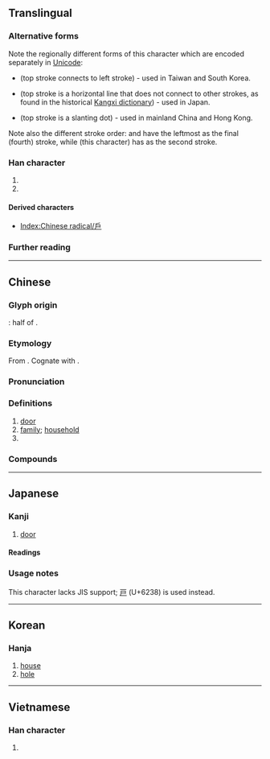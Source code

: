 {{also|户|戸|尸}}
{{character info}}
==Translingual==
{{stroke order|type=animate}}
{{Han simplified forms|戶|戸|户}}

===Alternative forms===
Note the regionally different forms of this character which are encoded separately in [[Unicode]]:
* {{lang|mul|戶}} (top stroke connects to left stroke) - used in Taiwan and South Korea.
* {{l|mul|戸}} (top stroke is a horizontal line that does not connect to other strokes, as found in the historical [[w:Kangxi dictionary|Kangxi dictionary]]) - used in Japan.
* {{l|mul|户}} (top stroke is a slanting dot) - used in mainland China and Hong Kong.
Note also the different stroke order: {{l|mul|户}} and {{l|mul|戸}} have the leftmost {{l|mul|丿}} as the final (fourth) stroke, while {{lang|mul|戶}} (this character) has {{l|mul|丿}} as the second stroke.

===Han character===
{{Han char|rn=63|rad=戶|as=00|sn=4|four=30277|canj=HS|ids=⿸𠂆コ}} <!-- Note: ⿱丿尸 is incorrect. -->

# {{mul-kangxi radical-def}}
# {{mul-shuowen radical-def|437}}

====Derived characters====
* [[Index:Chinese radical/戶]]

===Further reading===
{{Han ref|kx=0414.320|dkj=11696|dj=0759.030|hdz=32257.010|uh=6236}}

[[Category:CJKV radicals| ]]

----

==Chinese==
{{zh-forms|s=户|t2=户|alt=戸}}

===Glyph origin===
{{Han etym}}
{{liushu|p}}: half of {{zh-l|*門|door}}.

===Etymology===
From {{inh|zh|sit-pro|*m/s-k(w)a-j||mouth; opening; spread; door; face; jaw}}. Cognate with {{cog|bo|སྒོ||door}}.

===Pronunciation===
{{zh-pron
|m=hù
|m-s=
|dg=хў2/хў1
|c=wu6
|c-t=
|g=fu5
|h=pfs=fu;gd=fu1/fu4
|j=hu3
|mb=hū
|md=hô
|mn=xm,zz,tw:hō͘/qz:hǒ͘
|mn-t=hou6
|w=3hhu
|x=fu5/fu4
|x_note=fu5 - vernacular; fu4 - literary
|mc=y
|oc=y
|cat=n,cls
}}

===Definitions===
{{zh-hanzi}}

# [[door]]
# [[family]]; [[household]]
# {{zh-classifier|[[household]]s}}

===Compounds===
{{zh-der|匿戶|同門異戶|人頭戶|上戶|專戶|吃大戶|佃戶|三戶亡秦|家喻戶曉|千門萬戶|吐門戶|傍門依戶|住戶|各門另戶|夜不閉戶|另立門戶|個體戶|外戶|做門戶|宕戶|富戶|下戶|屠戶|報戶口|怯憐戶|丟門戶|匠戶|大家小戶|官古戶|客戶|分門割戶|幫門戶|帳戶|侯萬戶|小戶人家|動遷戶|安家落戶|小門小戶|小戶|實戶|家傳戶誦|家至戶曉|家家戶戶|家給戶贍|存戶|大戶人家|大戶|地戶|庭戶|士戶|千家萬戶|單幹戶|低收入戶|保留戶|出戶|別闢門戶|中戶|司戶|債戶|人戶|千戶|佛圖戶|公戶|傍人門戶|倚門傍戶|場戶|女戶|排門挨戶|戶口調查|拆遷戶|戶限為穿|戶庭|戶均|漁戶|百戶|戶樞不蠹|扃戶|戶限|戶有餘糧|穿房入戶|戶外廣告|拍戶|戶對門當|撐門戶|戶版|戶列簪纓|戶口校正|戶部|戶籍謄本|戶部尚書|戶樞不朽|窗戶|戶給人足|挨門挨戶|煙戶|棚戶|沿門挨戶|灘戶|戶牖|戶頭|洞戶|窗戶紙|窗戶眼兒|神戶|柳戶花門|戶長|萬戶千門|萬戶侯|萬元戶|租戶|戶主|破落戶|窨戶|用戶|挨戶|暴發戶|戶籍行政|獵戶|戶籍法|樂戶|戶說|戶籍登記|窄門窄戶|挨家挨戶|當門抵戶|當門對戶|明窗彩戶|清理門戶|玉戶|戶口普查|獵戶座|戶口名簿|朱門繡戶|示範戶|江戶幕府|牝戶|當門戶|田戶|戶口|灰戶|戶外活動|瀨戶內海|獵戶星座|澇戶|漂來戶|戶外|滅門絕戶|戶政|撐門抵戶|查戶口|煙花門戶|江戶|戶名|機戶|柳門花戶|戶戶|樵戶|戶籍|游手人戶|散戶|戶告人曉|撐持門戶|挨門逐戶|貼軍戶|立門戶|絕戶計|雁戶|金門繡戶|足不踰戶|門戶之見|足不出戶|莊戶|自立門戶|過戶|門到戶說|蓬戶甕牖|蜑戶|關門閉戶|綠燈戶|酒戶|耕戶|絕戶|花門柳戶|立戶|行戶|蓬門蓽戶|關係戶|纏門纏戶|繡戶|編戶|貧戶|糧戶|頂門壯戶|賣大戶|翻身戶|鋪戶|門戶大開|開戶|門神戶尉|門當戶對|門殫戶盡|門戶人家|門戶之爭|門戶|窯戶|農戶|陰戶|釘子戶|重點戶|鄉戶|邃戶|逐戶|船戶|花戶|躲門戶|辱門敗戶|貼戶|踅門瞭戶|蓬戶士|訂戶|離門離戶|腳戶|茶戶|蛋戶|蓽門蓬戶|落戶|縴戶|老絕戶|田戶}}

{{zh-cat|Elementary}}

----

==Japanese==

===Kanji===
{{ja-kanji|grade=|rs=戶00}}

# [[door]]

====Readings====
{{ja-readings
|goon=ぐ, ご
|kanon=こ
|kun=と-, へ-
|nanori=え, へ
}}

===Usage notes===
This character lacks JIS support; [[戸]] (U+6238) is used instead.

----

==Korean==

===Hanja===
{{ko-hanja|지게문|호}}

# [[house]]
# [[hole]]

----

==Vietnamese==

===Han character===
{{vi-hantu|[[hộ]]|rs=戶00}}

# {{rfdef|vi|sort=戶00}}
